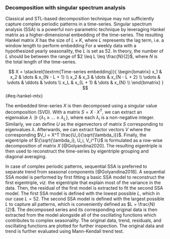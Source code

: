 ::: {.content-visible unless-meta="in.article"}
### Decomposition with singular spectrum analysis
:::

Classical and STL-based decomposition technique may not sufficiently capture complex periodic patterns in a time-series. Singular spectrum analysis (SSA) is a powerful non-parametric technique by leveraging Hankel matrix as a higher-dimensional embedding of the time-series. The resulting Hankel matrix $X$ has the size of $L \times K$, where $L$ represents the lag term, i.e. a window length to perform embedding For a weekly data with a hypothesized yearly seasonality, the $L$ is set as 52. In theory, the number of $L$ should be between the range of $2 \leq L \leq \frac{N}{2}$, where $N$ is the total length of the time-series.

$$
X =
\stackrel{\textrm{Time-series embedding}}{
  \begin{bmatrix}
  x_1 & x_2 & \dots & x_{N - L + 1} \\
  x_2 & x_3 & \dots & x_{N - L + 2} \\
  \vdots & \vdots & \ddots & \vdots \\
  x_L & x_{L + 1} & \dots & x_{N} \\
  \end{bmatrix}
}
$$ {#eq-hankel-mtx}

The embedded time-series $X$ is then decomposed using a singular value decomposition (SVD). With a matrix $S = X \cdot X^T$, we can extract an eigenvalue $\lambda \ni \{\lambda_1 \geq \dots \geq \lambda_L\}$, where each $\lambda_i$ is a non-negative integer. Similarly, we can define $U$ as the eigenvectors of matrix $S$ corresponding to eigenvalues $\lambda$. Afterwards, we can extract factor vectors $V$ where the corresponding $V_i = X^T \frac{U_i}{\sqrt{\lambda_i}}$. Finally, the eigentriple of $\{\sqrt{\lambda_i}, U_i, V_i^T\}$ is formulated as a row-wise decomposition of matrix $X$ [@Golyandina2020]. The resulting eigentriple is then used to reconstruct the time-series by eigentriple grouping and diagonal averaging.

In case of complex periodic patterns, sequential SSA is preferred to separate trend from seasonal components [@Golyandina2018]. A sequential SSA model is performed by first fitting a basic SSA model to reconstruct the first eigentriple, *viz.* the eigentriple that explain most of the variance in the data. Then, the residual of the first model is extracted to fit the second SSA model. The first SSA model is defined with the lowest possible $L$, which in our case $L = 52$. The second SSA model is defined with the largest possible $L$ to capture all patterns, which is conveniently defined as $L = \frac{N}{2}$. The decomposed series and its corresponding original data is then extracted from the model alongside all of the oscillating functions which contributes to complex seasonality. The original data, trend, residuals, and oscillating functions are plotted for further inspection. The original data and trend is further evaluated using Mann-Kendall trend test.
